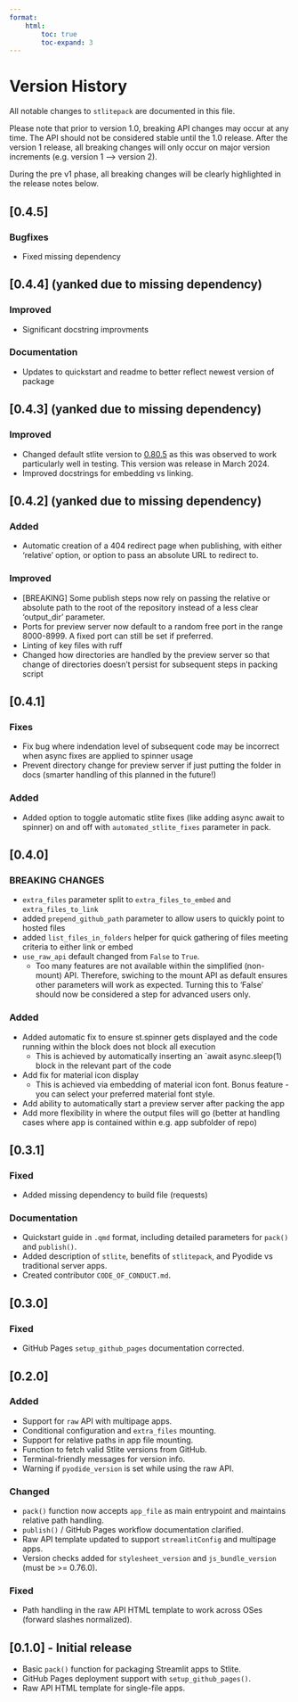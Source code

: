 ```yaml
---
format:
    html:
        toc: true
        toc-expand: 3
---
```


# Version History

All notable changes to `stlitepack` are documented in this file.

Please note that prior to version 1.0, breaking API changes may occur at any time. The API should
not be considered stable until the 1.0 release. After the version 1 release, all breaking changes will
only occur on major version increments (e.g. version 1 --> version 2).

During the pre v1 phase, all breaking changes will be clearly highlighted in the release notes below.

## [0.4.5]

### Bugfixes

- Fixed missing dependency

## [0.4.4] (yanked due to missing dependency)

### Improved

- Significant docstring improvments

### Documentation

- Updates to quickstart and readme to better reflect newest version of package

## [0.4.3] (yanked due to missing dependency)

### Improved

- Changed default stlite version to [0.80.5](https://github.com/whitphx/stlite/releases/tag/v0.80.5) as this was observed to work particularly well in testing. This version was release in March 2024.
- Improved docstrings for embedding vs linking.

## [0.4.2] (yanked due to missing dependency)

### Added

- Automatic creation of a 404 redirect page when publishing, with either 'relative' option, or option to pass an absolute URL to redirect to.

### Improved

- [BREAKING] Some publish steps now rely on passing the relative or absolute path to the root of the repository instead of a less clear 'output_dir' parameter.
- Ports for preview server now default to a random free port in the range 8000-8999. A fixed port can still be set if preferred.
- Linting of key files with ruff
- Changed how directories are handled by the preview server so that change of directories doesn't persist for subsequent steps in packing script

## [0.4.1]

### Fixes

- Fix bug where indendation level of subsequent code may be incorrect when async fixes are applied to spinner usage
- Prevent directory change for preview server if just putting the folder in docs (smarter handling of this planned in the future!)

### Added

- Added option to toggle automatic stlite fixes (like adding async await to spinner) on and off with `automated_stlite_fixes` parameter in pack.

## [0.4.0]

### BREAKING CHANGES

- `extra_files` parameter split to `extra_files_to_embed` and `extra_files_to_link`
- added `prepend_github_path` parameter to allow users to quickly point to hosted files
- added `list_files_in_folders` helper for quick gathering of files meeting criteria to either link or embed
- `use_raw_api` default changed from `False` to `True`.
    - Too many features are not available within the simplified (non-mount) API. Therefore, swiching
    to the mount API as default ensures other parameters will work as expected. Turning this to
    'False' should now be considered a step for advanced users only.

### Added

- Added automatic fix to ensure st.spinner gets displayed and the code running within the block does not block all execution
    - This is achieved by automatically inserting an `await async.sleep(1) block in the relevant part of the code
- Add fix for material icon display
    - This is achieved via embedding of material icon font. Bonus feature - you can select your preferred material font style.
- Add ability to automatically start a preview server after packing the app
- Add more flexibility in where the output files will go (better at handling cases where app is contained within e.g. app subfolder of repo)


## [0.3.1]

### Fixed
- Added missing dependency to build file (requests)

### Documentation
- Quickstart guide in `.qmd` format, including detailed parameters for `pack()` and `publish()`.
- Added description of `stlite`, benefits of `stlitepack`, and Pyodide vs traditional server apps.
- Created contributor `CODE_OF_CONDUCT.md`.

## [0.3.0]

### Fixed
- GitHub Pages `setup_github_pages` documentation corrected.

## [0.2.0]

### Added
- Support for `raw` API with multipage apps.
- Conditional configuration and `extra_files` mounting.
- Support for relative paths in app file mounting.
- Function to fetch valid Stlite versions from GitHub.
- Terminal-friendly messages for version info.
- Warning if `pyodide_version` is set while using the raw API.

### Changed
- `pack()` function now accepts `app_file` as main entrypoint and maintains relative path handling.
- `publish()` / GitHub Pages workflow documentation clarified.
- Raw API template updated to support `streamlitConfig` and multipage apps.
- Version checks added for `stylesheet_version` and `js_bundle_version` (must be >= 0.76.0).

### Fixed
- Path handling in the raw API HTML template to work across OSes (forward slashes normalized).


## [0.1.0] - Initial release
- Basic `pack()` function for packaging Streamlit apps to Stlite.
- GitHub Pages deployment support with `setup_github_pages()`.
- Raw API HTML template for single-file apps.
